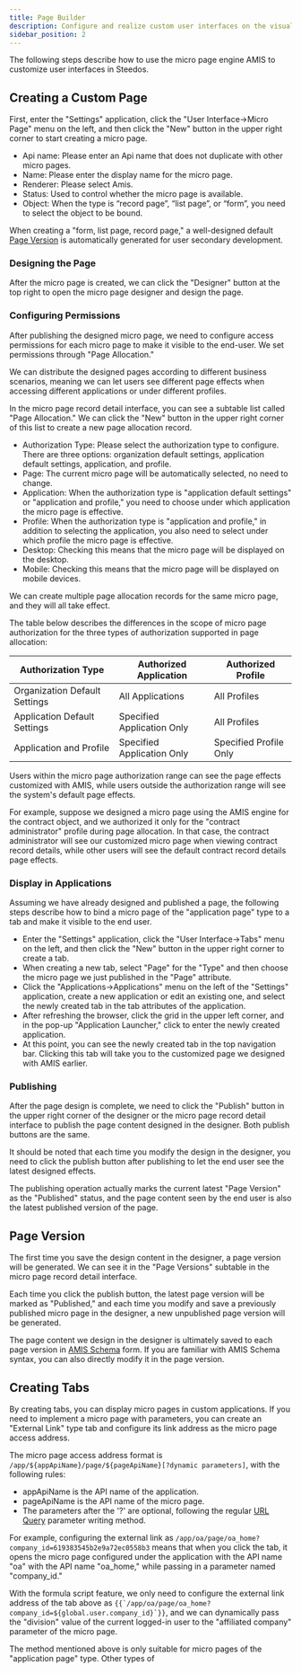 ```yaml
---
title: Page Builder
description: Configure and realize custom user interfaces on the visual interface. The steps below describe the operation process.
sidebar_position: 2
---
```


The following steps describe how to use the micro page engine AMIS to customize user interfaces in Steedos.

## Creating a Custom Page

First, enter the "Settings" application, click the "User Interface->Micro Page" menu on the left, and then click the "New" button in the upper right corner to start creating a micro page.

- Api name: Please enter an Api name that does not duplicate with other micro pages.
- Name: Please enter the display name for the micro page.
- Renderer: Please select Amis.
- Status: Used to control whether the micro page is available.
- Object: When the type is “record page”, “list page”, or “form”, you need to select the object to be bound.

When creating a "form, list page, record page," a well-designed default [Page Version](#page-version) is automatically generated for user secondary development.

### Designing the Page

After the micro page is created, we can click the "Designer" button at the top right to open the micro page designer and design the page.

### Configuring Permissions

After publishing the designed micro page, we need to configure access permissions for each micro page to make it visible to the end-user. We set permissions through "Page Allocation."

We can distribute the designed pages according to different business scenarios, meaning we can let users see different page effects when accessing different applications or under different profiles.

In the micro page record detail interface, you can see a subtable list called "Page Allocation." We can click the "New" button in the upper right corner of this list to create a new page allocation record.

- Authorization Type: Please select the authorization type to configure. There are three options: organization default settings, application default settings, application, and profile.
- Page: The current micro page will be automatically selected, no need to change.
- Application: When the authorization type is "application default settings" or "application and profile," you need to choose under which application the micro page is effective.
- Profile: When the authorization type is "application and profile," in addition to selecting the application, you also need to select under which profile the micro page is effective.
- Desktop: Checking this means that the micro page will be displayed on the desktop.
- Mobile: Checking this means that the micro page will be displayed on mobile devices.

We can create multiple page allocation records for the same micro page, and they will all take effect.

The table below describes the differences in the scope of micro page authorization for the three types of authorization supported in page allocation:

| Authorization Type | Authorized Application | Authorized Profile |
|----|----|----|
| Organization Default Settings | All Applications | All Profiles |
| Application Default Settings | Specified Application Only | All Profiles |
| Application and Profile | Specified Application Only | Specified Profile Only |

Users within the micro page authorization range can see the page effects customized with AMIS, while users outside the authorization range will see the system's default page effects.

For example, suppose we designed a micro page using the AMIS engine for the contract object, and we authorized it only for the "contract administrator" profile during page allocation. In that case, the contract administrator will see our customized micro page when viewing contract record details, while other users will see the default contract record details page effects.

### Display in Applications

Assuming we have already designed and published a page, the following steps describe how to bind a micro page of the "application page" type to a tab and make it visible to the end user.
- Enter the "Settings" application, click the "User Interface->Tabs" menu on the left, and then click the "New" button in the upper right corner to create a tab.
- When creating a new tab, select "Page" for the "Type" and then choose the micro page we just published in the "Page" attribute.
- Click the "Applications->Applications" menu on the left of the "Settings" application, create a new application or edit an existing one, and select the newly created tab in the tab attributes of the application.
- After refreshing the browser, click the grid in the upper left corner, and in the pop-up "Application Launcher," click to enter the newly created application.
- At this point, you can see the newly created tab in the top navigation bar. Clicking this tab will take you to the customized page we designed with AMIS earlier.

### Publishing

After the page design is complete, we need to click the "Publish" button in the upper right corner of the designer or the micro page record detail interface to publish the page content designed in the designer. Both publish buttons are the same.

It should be noted that each time you modify the design in the designer, you need to click the publish button after publishing to let the end user see the latest designed effects.

The publishing operation actually marks the current latest "Page Version" as the "Published" status, and the page content seen by the end user is also the latest published version of the page.

## Page Version

The first time you save the design content in the designer, a page version will be generated. We can see it in the "Page Versions" subtable in the micro page record detail interface.

Each time you click the publish button, the latest page version will be marked as "Published," and each time you modify and save a previously published micro page in the designer, a new unpublished page version will be generated.

The page content we design in the designer is ultimately saved to each page version in [AMIS Schema](https://aisuda.bce.baidu.com/amis/zh-CN/docs/types/schemanode) form. If you are familiar with AMIS Schema syntax, you can also directly modify it in the page version.

## Creating Tabs

By creating tabs, you can display micro pages in custom applications. If you need to implement a micro page with parameters, you can create an "External Link" type tab and configure its link address as the micro page access address.

The micro page access address format is `/app/${appApiName}/page/${pageApiName}[?dynamic parameters]`, with the following rules:

- appApiName is the API name of the application.
- pageApiName is the API name of the micro page.
- The parameters after the '?' are optional, following the regular [URL Query](https://en.wikipedia.org/wiki/Query_string) parameter writing method.

For example, configuring the external link as `/app/oa/page/oa_home?company_id=619383545b2e9a72ec0558b3` means that when you click the tab, it opens the micro page configured under the application with the API name "oa" with the API name "oa_home," while passing in a parameter named "company_id."

With the formula script feature, we only need to configure the external link address of the tab above as ``{{`/app/oa/page/oa_home?company_id=${global.user.company_id}`}}``, and we can dynamically pass the "division" value of the current logged-in user to the "affiliated company" parameter of the micro page.

The method mentioned above is only suitable for micro pages of the "application page" type. Other types of
